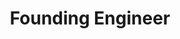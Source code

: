 ---
title: Founding Engineer
name: Yuan Tang
site: https://akuity.io/
company: Akuity
talk: normal
talk-title: Bridging into Python Ecosystem with Cloud-Native Distributed Machine Learning Pipelines
headshot: yuan-tang.jpg
twitter: https://twitter.com/TerryTangYuan
---